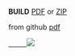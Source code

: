 '''BUILD'''
[https://sourceforge.net/projects/edk2/files/Specifications/Build_Spec_1_26.pdf/download  PDF] or
[https://sourceforge.net/projects/edk2/files/Specifications/Build_Spec_1_26.zip/download  ZIP]

from github 
[https://github.com/test-abc/files/blob/master/Specs/Build_Spec_1_26.pdf pdf]

<a href="https://github.com/test-abc/files/blob/master/Specs/Build_Spec_1_26.pdf pdf">
      <img src="{{baseurl}}/images/Download-button2.gif"  /></a>